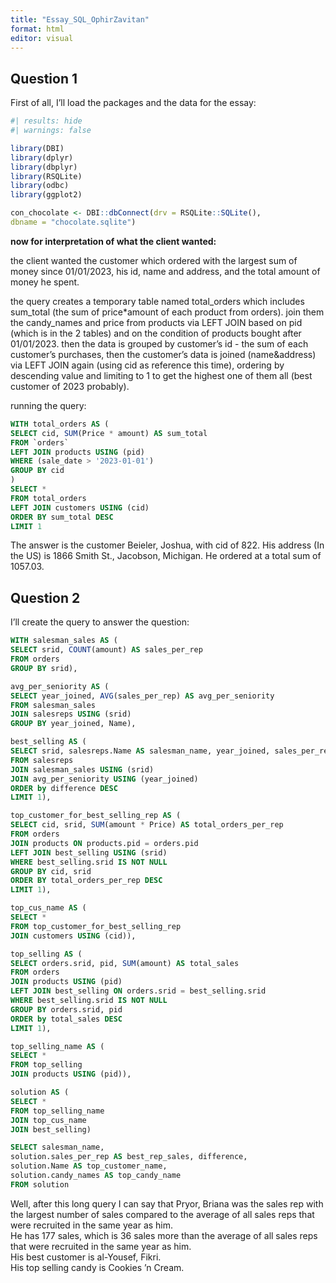 ```yaml
---
title: "Essay_SQL_OphirZavitan"
format: html
editor: visual
---
```


## Question 1

First of all, I'll load the packages and the data for the essay:

```r

#| results: hide
#| warnings: false

library(DBI)
library(dplyr)
library(dbplyr)
library(RSQLite)
library(odbc)
library(ggplot2)

con_chocolate <- DBI::dbConnect(drv = RSQLite::SQLite(),
dbname = "chocolate.sqlite")


```

**now for interpretation of what the client wanted:**

the client wanted the customer which ordered with the largest sum of money since 01/01/2023, his id, name and address, and the total amount of money he spent.

the query creates a temporary table named total_orders which includes sum_total (the sum of price\*amount of each product from orders). join them the candy_names and price from products via LEFT JOIN based on pid (which is in the 2 tables) and on the condition of products bought after 01/01/2023. then the data is grouped by customer's id - the sum of each customer's purchases, then the customer's data is joined (name&address) via LEFT JOIN again (using cid as reference this time), ordering by descending value and limiting to 1 to get the highest one of them all (best customer of 2023 probably).

running the query:

```sql

WITH total_orders AS (
SELECT cid, SUM(Price * amount) AS sum_total
FROM `orders`
LEFT JOIN products USING (pid)
WHERE (sale_date > '2023-01-01')
GROUP BY cid
)
SELECT *
FROM total_orders
LEFT JOIN customers USING (cid)
ORDER BY sum_total DESC
LIMIT 1

```

The answer is the customer Beieler, Joshua, with cid of 822. His address (In the US) is 1866 Smith St., Jacobson, Michigan. He ordered at a total sum of 1057.03.

## Question 2

I'll create the query to answer the question:

```sql



WITH salesman_sales AS (
SELECT srid, COUNT(amount) AS sales_per_rep
FROM orders 
GROUP BY srid),

avg_per_seniority AS (
SELECT year_joined, AVG(sales_per_rep) AS avg_per_seniority
FROM salesman_sales
JOIN salesreps USING (srid)
GROUP BY year_joined, Name),

best_selling AS (
SELECT srid, salesreps.Name AS salesman_name, year_joined, sales_per_rep, avg_per_seniority, (sales_per_rep - avg_per_seniority) AS difference
FROM salesreps
JOIN salesman_sales USING (srid)
JOIN avg_per_seniority USING (year_joined)
ORDER by difference DESC
LIMIT 1),

top_customer_for_best_selling_rep AS (
SELECT cid, srid, SUM(amount * Price) AS total_orders_per_rep
FROM orders
JOIN products ON products.pid = orders.pid
LEFT JOIN best_selling USING (srid)
WHERE best_selling.srid IS NOT NULL
GROUP BY cid, srid
ORDER BY total_orders_per_rep DESC
LIMIT 1),

top_cus_name AS (
SELECT * 
FROM top_customer_for_best_selling_rep
JOIN customers USING (cid)),

top_selling AS (
SELECT orders.srid, pid, SUM(amount) AS total_sales
FROM orders
JOIN products USING (pid)
LEFT JOIN best_selling ON orders.srid = best_selling.srid
WHERE best_selling.srid IS NOT NULL
GROUP BY orders.srid, pid
ORDER by total_sales DESC
LIMIT 1),

top_selling_name AS (
SELECT * 
FROM top_selling
JOIN products USING (pid)),

solution AS (
SELECT * 
FROM top_selling_name
JOIN top_cus_name
JOIN best_selling)

SELECT salesman_name,
solution.sales_per_rep AS best_rep_sales, difference, 
solution.Name AS top_customer_name,
solution.candy_names AS top_candy_name
FROM solution

```

Well, after this long query I can say that Pryor, Briana was the sales rep with the largest number of sales compared to the average of all sales reps that were recruited in the same year as him.\
He has 177 sales, which is 36 sales more than the average of all sales reps that were recruited in the same year as him.\
His best customer is al-Yousef, Fikri.\
His top selling candy is Cookies 'n Cream.
